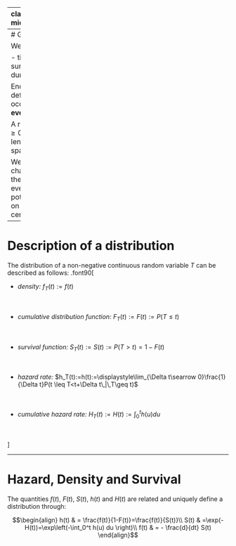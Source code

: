 
---
class: inverse, middle, center

.center[
.font150[
**Quantifying duration time distributions**
]
]

<html>
  <div style='float:left'></div>
  <hr color='#005500' size=2px width=900px>
</html>


---
# General setting

We are interested in:

-   time span,
-   survival time,
-   duration

End of the time span defined by occurence of an **event**.

A random variable $T \geq 0$ defining the length of the time span is observed.

We want to characterize/estimate the distribution of event times $T$, potentially depending on covariates (under censoring)


---
# Description of a distribution

The distribution of a non-negative continuous random
variable $T$ can be described as follows:
.font90[

- *density:* $f_T(t) := f(t)$ <br><br><br>

- *cumulative distribution function:* $F_T(t):=F(t):=P(T \leq t)$ <br><br><br>

- *survival function:* $S_T(t):=S(t):=P(T > t)=1-F(t)$ <br><br><br>

- *hazard rate:* $h_T(t):=h(t):=\displaystyle\lim_{\Delta t\searrow 0}\frac{1}{\Delta t}P(t \leq T<t+\Delta t\,|\,T\geq t)$ <br><br><br>

- *cumulative hazard rate:* $H_T(t):=H(t):=\int_0^t h(u)du$ <br><br><br>

]

<!-- --- -->
<!-- # Survival in Germany -->

<!-- .center[ -->
<!-- <img src="figures/p_sterbealter_de_2009.png", width = "600px"> -->
<!-- ] -->

<!-- --- -->
<!-- # Survival in Germany -->

<!-- .center[ -->
<!-- <img src="figures/p_hazard_versterben_de_2009.png" width = "600px"> -->
<!-- ] -->

---
# Hazard, Density and Survival

The quantities $f(t)$, $F(t)$, $S(t)$,
$h(t)$ and $H(t)$ are related and uniquely define a
distribution through:

$$\begin{align}
 h(t)
  & = \frac{f(t)}{1-F(t)}=\frac{f(t)}{S(t)}\\
S(t)
  & =\exp(- H(t))=\exp\left(-\int_0^t h(u) du \right)\\
f(t)
  & = - \frac{d}{dt} S(t)
\end{align}$$


<!-- TODO: censoring, likelihood under censoring -->

<!-- --- -->
<!--
# Proofs

$$\begin{align*}
h(t)  &= \lim_{\Delta t\searrow 0} \frac{1}{\Delta t} P(t\leq T<t+\Delta t\,|\,T\geq t)\\
            &= \lim_{\Delta t\searrow 0}\frac{1}{\Delta t}\frac{P(\{t\leq T<t+\Delta t\} \cap \{T\geq t\})}{P(T\geq t)}\\
            &= \lim_{\Delta t\searrow 0}\frac{1}{\Delta t}\cdot
            \frac{P(t\leq T < t+\Delta t)}{P(T\geq t)}\\
            &= \underbrace{\lim_{\Delta t\searrow 0}\frac{F(t+\Delta t)-F(t)}{\Delta t}}_{f(t)}\cdot \frac{1}{S(t)} \\
           & =\frac{f(t)}{S(t)}
\end{align*}$$
-->


<!-- --- -->
<!--
# Proofs (2)

$$\begin{align*}
 H(t)  &= \int_0^th(u) du = \int_0^t \frac{f(u)}{S(u)} du = \int_0^t \frac{f(u)}{1-F(u)} du\\
             &\stackrel{*}{=} -\left[\log\left(1-F(u)\right)\right]_0^t = -\log\left(1-F(t)\right) \\
             &  \qquad \stackrel{*}{} \mbox{since } \int \frac{g'(x)}{g(x)} dx = \log(g(x)) \\
             &= -\log\left(S(t)\right) \\
 \Leftrightarrow  S(t) & =\exp\left(-H(t)\right)\\[2em]
 f(t)        &=\frac{dF(t)}{dt}=\frac{d(1 - S(t))}{dt}=-\frac{d}{dt} S(t)
\end{align*}$$
-->

<!-- --- -->
<!-- 
# Decomposition of Survival Function

We can decompose the survival function in a multiplicative manner.

Note that

$$\begin{align*}
H(\tilde{t}) - H(t)          &= - \log(S(\tilde{t})) - (-\log(S(t))) = \log(S(t)) - \log(S(\tilde{t}))\\
\exp(H(\tilde{t}) - H(t))    &= \frac{S(t)}{S(\tilde{t})} \\
\exp(-[H(\tilde{t}) - H(t)]) &= \frac{S(\tilde{t})}{S(t)},\ \text{or}\\
S(\tilde{t})                 &= S(t)\exp(-[H(\tilde{t})-H(t)])
\end{align*}$$
-->